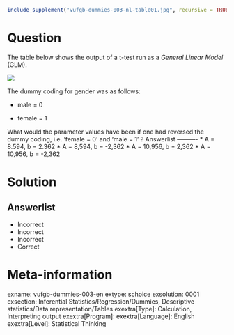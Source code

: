 ```r
include_supplement("vufgb-dummies-003-nl-table01.jpg", recursive = TRUE)
```

Question
========

The table below shows the output of a t-test run as a *General Linear Model* (GLM).

![](vufgb-dummies-003-nl-table01.jpg)
  
The dummy coding for gender was as follows:

- male = 0

- female = 1

What would the parameter values have been if one had reversed the dummy coding, i.e. 'female = 0' and 'male = 1' ? 
Answerlist
----------
* A = 8.594, b = 2.362
* A = 8,594, b = -2,362
* A = 10,956, b = 2,362
* A = 10,956, b = -2,362

Solution
========

Answerlist
----------
* Incorrect
* Incorrect
* Incorrect
* Correct

Meta-information
================
exname: vufgb-dummies-003-en
extype: schoice
exsolution: 0001
exsection: Inferential Statistics/Regression/Dummies, Descriptive statistics/Data representation/Tables
exextra[Type]: Calculation, Interpreting output
exextra[Program]: 
exextra[Language]: English
exextra[Level]: Statistical Thinking
